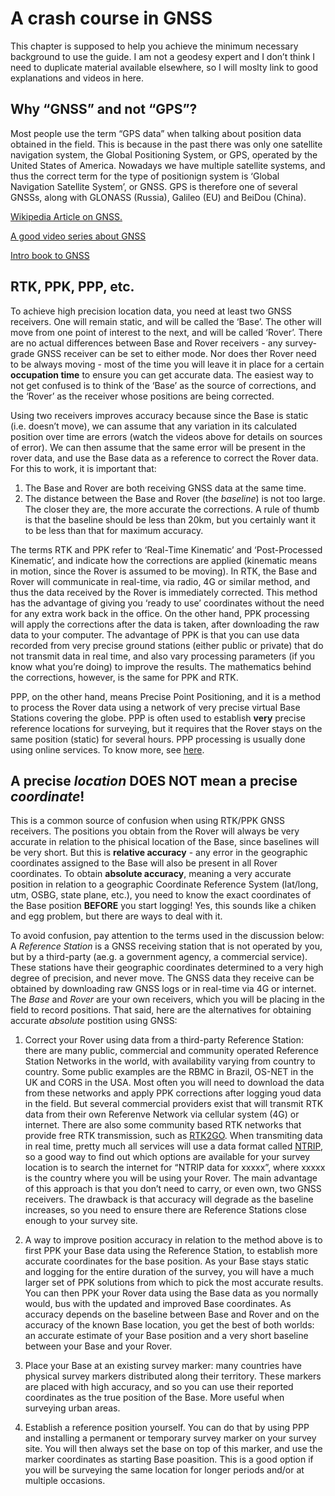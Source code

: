 # A crash course in GNSS

This chapter is supposed to help you achieve the minimum necessary background to use the guide. I am not a geodesy expert and I don't think I need to duplicate material available elsewhere, so I will moslty link to good explanations and videos in here. 

## Why "GNSS" and not "GPS"?

Most people use the term "GPS data" when talking about position data obtained in the field. This is because in the past there was only one satellite navigation system, the Global Positioning System, or GPS, operated by the United States of America. Nowadays we have multiple satellite systems, and thus the correct term for the type of positionign system is 'Global Navigation Satellite System', or GNSS. GPS is therefore one of several GNSSs, along with GLONASS (Russia), Galileo (EU) and BeiDou (China). 

[Wikipedia Article on GNSS.](https://en.wikipedia.org/wiki/Satellite_navigation)

[A good video series about GNSS](https://www.youtube.com/playlist?list=PLDQ4NEkkthCuL7EidTgvK9Jn_ABefye1Y)

[Intro book to GNSS]()

## RTK, PPK, PPP, etc.

To achieve high precision location data, you need at least two GNSS receivers. One will remain static, and will be called the 'Base'. The other will move from one point of interest to the next, and will be called 'Rover'. There are no actual differences between Base and Rover receivers - any survey-grade GNSS receiver can be set to either mode. Nor does ther Rover need to be always moving -  most of the time you will leave it in place for a certain **occupation time** to ensure you can get accurate data. The easiest way to not get confused is to think of the 'Base' as the source of corrections, and the 'Rover' as the receiver whose positions are being corrected. 

Using two receivers improves accuracy because since the Base is static (i.e. doesn't move), we can assume that any variation in its calculated position over time are errors (watch the videos above for details on sources of error). We can then assume that the same error will be present in the rover data, and use the Base data as a reference to correct the Rover data. For this to work, it is important that:

1) The Base and Rover are both receiving GNSS data at the same time.
2) The distance between the Base and Rover (the *baseline*) is not too large. The closer they are, the more accurate the corrections. A rule of thumb is that the baseline should be less than 20km, but you certainly want it to be less than that for maximum accuracy.

The terms RTK and PPK refer to 'Real-Time Kinematic' and 'Post-Processed Kinematic', and indicate how the corrections are applied (kinematic means in motion, since the Rover is assumed to be moving). In RTK, the Base and Rover will communicate in real-time, via radio, 4G or similar method, and thus the data received by the Rover is immediately corrected. This method has the advantage of giving you 'ready to use' coordinates without the need for any extra work back in the office. On the other hand, PPK processing will apply the corrections after the data is taken, after downloading the raw data to your computer. The advantage of PPK is that you can use data recorded from very precise ground stations (either public or private) that do not transmit data in real time, and also vary processing parameters (if you know what you're doing) to improve the results. The mathematics behind the corrections, however, is the same for PPK and RTK. 

PPP, on the other hand, means Precise Point Positioning, and it is a method to process the Rover data using a network of very precise virtual Base Stations covering the globe. PPP is often used to establish **very** precise reference locations for surveying, but it requires that the Rover stays on the same position (static) for several hours. PPP processing is usually done using online services. To know more, see [here](https://gssc.esa.int/navipedia/index.php/Precise_Point_Positioning).

## A precise *location* **DOES NOT** mean a precise *coordinate*!

This is a common source of confusion when using RTK/PPK GNSS receivers. The positions you obtain from the Rover will always be very accurate in relation to the phisical location of the Base, since baselines will be very short. But this is **relative accuracy** - any error in the geographic coordinates assigned to the Base will also be present in all Rover coordinates. To obtain **absolute accuracy**, meaning a very accurate position in relation to a geographic Coordinate Reference System (lat/long, utm, OSBG, state plane, etc.), you need to know the exact coordinates of the Base position **BEFORE** you start logging! Yes, this sounds like a chiken and egg problem, but there are ways to deal with it. 

To avoid confusion, pay attention to the terms used in the discussion below: A *Reference Station* is a GNSS receiving station that is not operated by you, but by a third-party (ae.g. a government agency, a commercial service). These stations have their geographic coordinates determined to a very high degree of precision, and never move. The GNSS data they receive can be obtained by downloading raw GNSS logs or in real-time via 4G or internet. The *Base* and *Rover* are your own receivers, which you will be placing in the field to record positions. That said, here are the alternatives for obtaining accurate *absolute* postition using GNSS:

1) Correct your Rover using data from a third-party Reference Station: there are many public, commercial and community operated Reference Station Networks in the world, with availability varying from country to country. Some public examples are the RBMC in Brazil, OS-NET in the UK and CORS in the USA. Most often you will need to download the data from these networks and apply PPK corrections after logging youd data in the field. But several commercial  providers exist that will transmit RTK data from their own Referenve Network via cellular system (4G) or internet. There are also some community based RTK networks that provide free RTK transmission, such as [RTK2GO](http://rtk2go.com/). When transmiting data in real time, pretty much all services will use a data format called [NTRIP](https://igs.bkg.bund.de/ntrip/#:~:text=Ntrip%20is%20an%20RTCM%20standard,connections%20to%20a%20broadcasting%20host), so a good way to find out which options are available for your survey location is to search the internet for "NTRIP data for xxxxx", where xxxxx is the country where you will be using your Rover. The main advantage of this approach is that you don't need to carry, or even own, two GNSS receivers. The drawback is that accuracy will degrade as the baseline increases, so you need to ensure there are Reference Stations close enough to your survey site.  

2) A way to improve position accuracy in relation to the method above is to first PPK your Base data using the Reference Station, to establish more accurate coordinates for the base position. As your Base stays static and logging for the entire duration of the survey, you will have a much larger set of PPK solutions from which to pick the most accurate results. You can then PPK your Rover data using the Base data as you normally would, bus with the updated and improved Base coordinates. As accuracy depends on the baseline between Base and Rover and on the accuracy of the known Base location, you get the best of both worlds: an accurate estimate of your Base position and a very short baseline between your Base and your Rover.    

3) Place your Base at an existing survey marker: many countries have physical survey markers distributed along their territory. These markers are placed with high accuracy, and so you can use their reported coordinates as the true position of the Base. More useful when surveying urban areas. 

4) Establish a reference position yourself. You can do that by using PPP and installing a permanent or temporary survey marker on your survey site. You will then always set the base on top of this marker, and use the marker coordinates as starting Base poasition. This is a good option if you will be surveying the same location for longer periods and/or at multiple occasions.  



